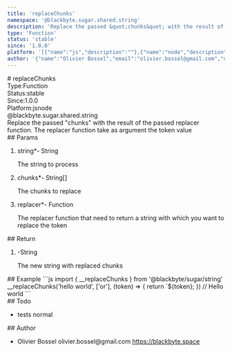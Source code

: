 ```yaml
---
title: 'replaceChunks'
namespace: '@blackbyte.sugar.shared.string'
description: 'Replace the passed &quot;chunks&quot; with the result of the passed replacer function. The replacer function take as argument the token value'
type: 'Function'
status: 'stable'
since: '1.0.0'
platform: '[{"name":"js","description":""},{"name":"node","description":""}]'
author: '{"name":"Olivier Bossel","email":"olivier.bossel@gmail.com","url":"https://blackbyte.space"}'
---
```


<div class="docmap-mdx">
# replaceChunks
<div class="_metas">
<div class="_type"><span class="_type-label">Type:</span><span class="_type-value">Function</span></div>
<div class="_status"><span class="_status-label">Status:</span><span class="_status-value -stable">stable</span></div>
<div class="_since"><span class="_since-label">Since:</span><span class="_since-value">1.0.0</span></div>
<div class="_platform"><span class="_platform-label">Platform:</span><span class="_platform-value -js">js</span><span class="_platform-value -node">node</span></div>
</div>
<div class="_namespace">@blackbyte.sugar.shared.string</div>
<div class="_description typo-lead typo-format">
Replace the passed &quot;chunks&quot; with the result of the passed replacer function.
The replacer function take as argument the token value
</div>
<div class="_params">
## Params
<ol class="_list">
<li class="_item">
<span class="_name">string<span class="_required">*</span></span><span class="_default">-</span> <span class="_type">String</span>
<p class="_description">The string to process</p>
</li>
<li class="_item">
<span class="_name">chunks<span class="_required">*</span></span><span class="_default">-</span> <span class="_type">String&lsqb;&rsqb;</span>
<p class="_description">The chunks to replace</p>
</li>
<li class="_item">
<span class="_name">replacer<span class="_required">*</span></span><span class="_default">-</span> <span class="_type">Function</span>
<p class="_description">The replacer function that need to return a string with which you want to replace the token</p>
</li>
</ol>
</div>
<div class="_return">
## Return
<ol class="_list">
<li class="_item">
<span class="_default">-</span><span class="_type">String</span>
<p class="_description">The new string with replaced chunks</p>
</li>
</ol>
</div>
<div class="_examples">
## Example
```js
import { __replaceChunks } from '@blackbyte/sugar/string'
__replaceChunks('hello world', ['or'], (token) => {
     return `<span>${token}</span>;
}) // Hello w<span>or</span>ld
```
</div>
<div class="_todo">
## Todo
<ul class="_list">
<li class="_item">
<span class="_description">tests</span>
<span class="_priority -normal">normal</span>
</li>
</ul>
</div>
<div class="_author">
## Author
<ul class="_list">
<li class="_item">
<span class="_name">Olivier Bossel</span>
<span class="_email">olivier.bossel@gmail.com</span>
<a href="https://blackbyte.space" target="_blank" class="_url">https://blackbyte.space</a>
</li>
</ul>
</div>
</div>
